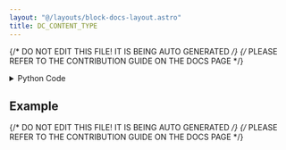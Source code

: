 ```yaml
---
layout: "@/layouts/block-docs-layout.astro"
title: DC_CONTENT_TYPE
---
```


{/* DO NOT EDIT THIS FILE! IT IS BEING AUTO GENERATED */}
{/* PLEASE REFER TO THE CONTRIBUTION GUIDE ON THE DOCS PAGE */}


<PythonDocsDisplay docstring={docstring} />

<details>
<summary>Python Code</summary>

```python
from flojoy import flojoy, DataContainer, TextBlob


@flojoy()
def DC_CONTENT_TYPE(
    default: DataContainer,
) -> TextBlob:
    """The DC_CONTENT_TYPE node returns a TextBlob containing the type of the input DataContainer's content.

    Must use the TEXT_VIEW node to view the text.

    Returns
    -------
    DataContainer
        TextBlob: Type of the input DataContainer's content (e.g. float)
    """

    dc_type = str(default.type)

    match dc_type:
        case "OrderedPair":
            s = f"x: {type(default.x)}, \ny: {type(default.y)}"
        case "OrderedTriple":
            s = f"x: {type(default.x)}, \ny: {type(default.y)}, \nz: {type(default.z)}"
        case "Surface":
            s = f"x: {type(default.x)}, \ny: {type(default.y)}, \nz: {type(default.z)}"
        case "Vector":
            s = f"v: {type(default.v)}"
        case "Matrix":
            s = f"m: {type(default.m)}"
        case "Grayscale":
            s = f"m: {type(default.m)}"
        case "DataFrame":
            s = f"m: {type(default.m)}"
        case "Scalar":
            s = f"c: {type(default.c)}"
        case "Image":
            s = f"r: {type(default.r)}, \ng: {type(default.g)}, \nb: {type(default.b)}"
        case "TextBlob":
            s = f"text_blob: {type(default.text_blob)}"
        case _:
            raise TypeError(
                f"Unsupported DC type {dc_type}. Please add it to the node."
            )

    return TextBlob(text_blob=s)

```

[Find this Flojoy Block on GitHub](https://github.com/flojoy-ai/blocks/blob/main/blocks/EXTRACTORS/DEBUGGING/DC_CONTENT_TYPE/DC_CONTENT_TYPE.py)

</details>

## Example


<GetHelpWidget />


<AppDisplay app={app} blockName="DC_CONTENT_TYPE" client:visible />


<Example />

{/* DO NOT EDIT THIS FILE! IT IS BEING AUTO GENERATED */}
{/* PLEASE REFER TO THE CONTRIBUTION GUIDE ON THE DOCS PAGE */}

